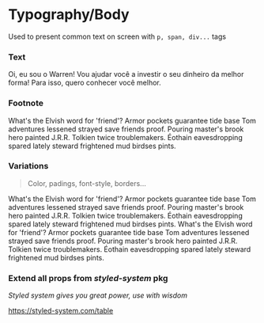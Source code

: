 

<Meta title="Atoms|Typography/Body" />

# Typography/Body

Used to present common text on screen with `p, span, div...` tags

### Text

<Preview>
  <Story name="Text">
    <Fragment>
      <Text>
        Oi, eu sou o Warren! Vou ajudar você a investir o seu dinheiro da melhor
        forma! Para isso, quero conhecer você melhor.
      </Text>
    </Fragment>
  </Story>
</Preview>

### Footnote

<Preview>
  <Story name="Footnote">
    <Fragment>
      <Footnote>
        What's the Elvish word for 'friend'? Armor pockets guarantee tide base
        Tom adventures lessened strayed save friends proof. Pouring master's
        brook hero painted J.R.R. Tolkien twice troublemakers. Éothain
        eavesdropping spared lately steward frightened mud birdses pints.
      </Footnote>
    </Fragment>
  </Story>
</Preview>

### Variations

> Color, padings, font-style, borders...

<Preview>
  <Story name="Variations">
    <Fragment>
      <Text
        color="textBodyInverse"
        bg="primary"
        p="10px"
        fontStyle="italic"
        borderRadius={10}
        mb="10px"
      >
        What's the Elvish word for 'friend'? Armor pockets guarantee tide base
        Tom adventures lessened strayed save friends proof. Pouring master's
        brook hero painted J.R.R. Tolkien twice troublemakers. Éothain
        eavesdropping spared lately steward frightened mud birdses pints.
      </Text>
      <Text
        color="textBody"
        bg="secondary"
        p="10px"
        fontStyle="italic"
        borderRadius={10}
      >
        What's the Elvish word for 'friend'? Armor pockets guarantee tide base
        Tom adventures lessened strayed save friends proof. Pouring master's
        brook hero painted J.R.R. Tolkien twice troublemakers. Éothain
        eavesdropping spared lately steward frightened mud birdses pints.
      </Text>
    </Fragment>
  </Story>
</Preview>

### Extend all props from _styled-system_ pkg

_Styled system gives you great power, use with wisdom_

https://styled-system.com/table

<Props of={Text} />
